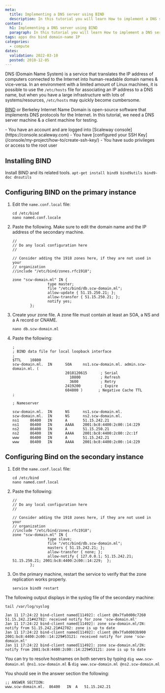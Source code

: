 ```yaml
---
meta:
  title: Implementing a DNS server using BIND
  description: In this tutorial you will learn How to implement a DNS server using BIND.
content:
  h1: Implementing a DNS server using BIND
  paragraph: In this tutorial you will learn How to implement a DNS server using BIND.
tags: apps dns bind domain-name IP 
categories: 
  - compute
dates:
  validation: 2022-03-10
  posted: 2018-12-05
---
```


DNS (Domain Name System) is a service that translates the IP address of computers connected to the Internet into human-readable domain names & vice-versa. In an environment with a limited amount of Linux machines, it is possible to use the `/etc/hosts` file for associating an IP address to a DNS name, but when you have a large infrastructure with lots of systems/resources, `/etc/hosts` may quickly become cumbersome.

[BIND](https://www.isc.org/bind/) or Berkeley Internet Name Domain is open-source software that implements DNS protocols for the Internet. In this tutorial, we need a DNS server machine & a client machine for testing.

<Message type="requirement">
  - You have an account and are logged into [Scaleway console](https://console.scaleway.com)
  - You have [configured your SSH Key](/console/my-project/how-to/create-ssh-key/)
  - You have sudo privileges or access to the root user
</Message>


## Installing BIND

Install BIND and its related tools.
    ```
    apt-get install bind9 bind9utils bind9-doc dnsutils
    ```

## Configuring BIND on the primary instance

1. Edit the `name.conf.local` file:
    ```
    cd /etc/bind
    nano named.conf.locale
    ```
2. Paste the following. Make sure to edit the domain name and the IP address of the secondary machine.
    ```
    //
    // Do any local configuration here
    //

    // Consider adding the 1918 zones here, if they are not used in your
    // organization
    //include "/etc/bind/zones.rfc1918";

    zone "scw-domain.ml" IN {
                    type master;
                    file "/etc/bind/db.scw-domain.ml";
                    allow-update { 51.15.250.21; };
                    allow-transfer { 51.15.250.21; };
                    notify yes;
            };
    ```
3. Create your zone file. A zone file must contain at least an SOA, a NS and a A record or CNAME.
    ```
    nano db.scw-domain.ml
    ```
4. Paste the following:
    ```
    ;
    ; BIND data file for local loopback interface
    ;
    $TTL    10800
    scw-domain.ml.  IN      SOA     ns1.scw-domain.ml. admin.scw-domain.ml. (
                            2018120615      ; Serial
                              10800         ; Refresh
                              3600          ; Retry
                            2419200         ; Expire
                            604800 )       ; Negative Cache TTL
    ;

    ; Nameserver

    scw-domain.ml.  IN      NS      ns1.scw-domain.ml.
    scw-domain.ml.  IN      NS      ns2.scw-domain.ml.
    ns1     86400   IN      A       51.15.242.21
    ns1     86400   IN      AAAA    2001:bc8:4400:2c00::14:229
    ns2     86400   IN      A       51.15.250.21
    ns2     86400   IN      AAAA    2001:bc8:4400:2c00::2c:1f
    www     86400   IN      A       51.15.242.21
    www     86400   IN      AAAA    2001:bc8:4400:2c00::14:229
    ```

## Configuring Bind on the secondary instance

1. Edit the `name.conf.local` file:
    ```
    cd /etc/bind
    nano named.conf.local
    ```
2. Paste the following:
    ```
    //
    // Do any local configuration here
    //

    // Consider adding the 1918 zones here, if they are not used in your
    // organization
    //include "/etc/bind/zones.rfc1918";
    zone "scw-domain.ml" IN {
                    type slave;
                    file "/etc/bind/db.scw-domain.ml";
                    masters { 51.15.242.21; };
                    allow-transfer { none; };
                    allow-notify { 127.0.0.1; 51.15.242.21; 51.15.250.21; 2001:bc8:4400:2c00::14:229;  };
            };
    ```
3. On the primary machine, restart the service to verify that the zone replication works properly.
    ```
    service bind9 restart
    ```

The following output displays in the syslog file of the secondary machine:

```
tail /var/log/syslog

Jan 11 17:24:22 bind-client named[11492]: client @0x7fa0d00c7260 51.15.242.21#42782: received notify for zone 'scw-domain.ml'
Jan 11 17:24:22 bind-client named[11492]: zone scw-domain.ml/IN: notify from 51.15.242.21#42782: zone is up to date
Jan 11 17:24:22 bind-client named[11492]: client @0x7fa0d003b900 2001:bc8:4400:2c00::14:229#53121: received notify for zone 'scw-domain.ml'
Jan 11 17:24:22 bind-client named[11492]: zone scw-domain.ml/IN: notify from 2001:bc8:4400:2c00::14:229#53121: zone is up to date
```

You can try to resolve hostnames on both servers by typing `dig www.scw-domain.ml @ns1.scw-domain.ml` & `dig www.scw-domain.ml @ns2.scw-domain.ml`

You should see in the answer section the following:
```
;; ANSWER SECTION:
www.scw-domain.ml.	86400	IN	A	51.15.242.21
```

